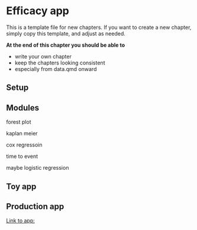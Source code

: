 # Efficacy app

This is a template file for new chapters. If you want to create a new chapter, simply copy this template, and adjust as needed.

**At the end of this chapter you should be able to**

-   write your own chapter
-   keep the chapters looking consistent
-   especially from data.qmd onward

## Setup

## Modules

forest plot

kaplan meier

cox regressoin

time to event

maybe logistic regression

## Toy app

## Production app

[Link to app:](https://genentech.shinyapps.io/teal_efficacy/)
